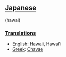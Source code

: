 ==[[Japanese]]== (hawai)
===[[Translations]]===

*[[English]]: [[Hawaii]], Hawai'i
*[[Greek]]: [[Chavae]]